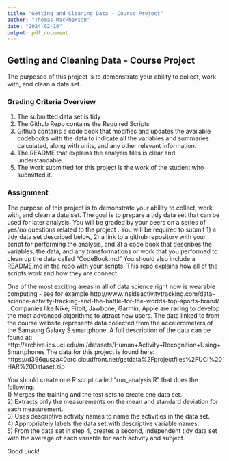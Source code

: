 ```yaml
---
title: "Getting and Cleaning Data - Course Project"
author: "Thomas MacPherson"
date: "2024-02-10"
output: pdf_document
---
```


## Getting and Cleaning Data - Course Project
The purposed of this project is to demonstrate your ability to collect, work with, and clean a data set. 

### Grading Criteria Overview  
1) The submitted data set is tidy  
2) The Github Repo contains the Required Scripts  
3) Github contains a code book that modifies and updates the available codebooks with the data to indicate all the variables and summaries calculated, along with units, and any other relevant information.  
4) The README that explains the analysis files is clear and understandable.  
5) The work submitted for this project is the work of the student who submitted it. 

### Assignment
The purpose of this project is to demonstrate your ability to collect, work with, and clean a data set. The goal is to prepare a tidy data set that can be used for later analysis. You will be graded by your peers on a series of yes/no questions related to the project . You will be required to submit 1) a tidy data set described below, 2) a link to a github repository with your script for performing the analysis, and 3) a code book that describes the variables, the data, and any transformations or work that you performed to clean up the data called "CodeBook.md" You should also include a README.md in the repo with your scripts. This repo explains how all of the scripts work and how they are connect. 

One of the most exciting areas in all of data science right now is wearable computing - see for example http://www.insideactivitytracking.com/data-science-activity-tracking-and-the-battle-for-the-worlds-top-sports-brand/ . Companies like Nike, Fitbit, Jawbone, Garmin, Apple are racing to develop the most advanced algorithms to attract new users. The data linked to from the course website represents data collected from the accelerometers of the Samsung Galaxy S smartphone. A full description of the data can be found at: http://archive.ics.uci.edu/ml/datasets/Human+Activity+Recognition+Using+Smartphones  The data for this project is found here: https://d396qusza40orc.cloudfront.net/getdata%2Fprojectfiles%2FUCI%20HAR%20Dataset.zip  

You should create one R script called "run_analysis.R" that does the following.  
1) Merges the training and the test sets to create one data set.  
2) Extracts only the measurements on the mean and standard deviation for each measurement.  
3) Uses descriptive activity names to name the activities in the data set.   
4) Appropriately labels the data set with descriptive variable names.  
5) From the data set in step 4, creates a second, independent tidy data set with the average of each variable for each activity and subject. 

Good Luck!